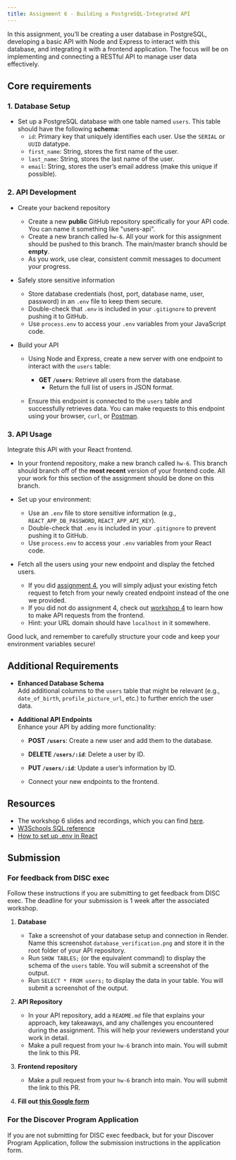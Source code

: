 ```yaml
---
title: Assignment 6 - Building a PostgreSQL-Integrated API
---
```


In this assignment, you’ll be creating a user database in PostgreSQL, 
developing a basic API with Node and Express to interact with this database, 
and integrating it with a frontend application. 
The focus will be on implementing and connecting a RESTful API to manage user data effectively.

## Core requirements

### 1. Database Setup

- Set up a PostgreSQL database with one table named `users`.
This table should have the following **schema**:
  - `id`: Primary key that uniquely identifies each user. Use the `SERIAL` or `UUID` datatype.
  - `first_name`: String, stores the first name of the user.
  - `last_name`: String, stores the last name of the user.
  - `email`: String, stores the user’s email address (make this unique if possible).

### 2. API Development

- Create your backend repository  
  - Create a new **public** GitHub repository specifically for your API code. 
  You can name it something like "users-api".
  - Create a new branch called `hw-6`. All your work for this assignment
  should be pushed to this branch. The main/master branch should be **empty**.
  - As you work, use clear, consistent commit messages to document your progress.

- Safely store sensitive information  
  - Store database credentials (host, port, database name, user, password) 
    in an `.env` file to keep them secure. 
  - Double-check that `.env` is included in your `.gitignore` to prevent pushing it to GitHub.
  - Use `process.env` to access your `.env` variables from your JavaScript code.

- Build your API  
  - Using Node and Express, create a new server with one endpoint to interact with the `users` table:

    - **GET `/users`**: Retrieve all users from the database.
      - Return the full list of users in JSON format.
  
  - Ensure this endpoint is connected to the `users` table and successfully retrieves data.
  You can make requests to this endpoint using your browser, `curl`, or [Postman](https://www.postman.com/).

### 3. API Usage
  Integrate this API with your React frontend.

  - In your frontend repository, make a new branch called `hw-6`. This branch should branch off
  of the **most recent** version of your frontend code. All your work for this section
  of the assignment should be done on this branch.

  - Set up your environment:
    - Use an `.env` file to store sensitive information (e.g., `REACT_APP_DB_PASSWORD`, `REACT_APP_API_KEY`).
    - Double-check that `.env` is included in your `.gitignore` to prevent pushing it to GitHub.
    - Use `process.env` to access your `.env` variables from your React code.
  
  - Fetch all the users using your new endpoint and display the fetched users. 
    - If you did [assignment 4](/content/assignments/assignment-4), you will simply adjust
    your existing fetch request to fetch from your newly created endpoint instead of the
    one we provided. 
    - If you did not do assignment 4, check out [workshop 4](/content/workshops/workshop-4)
    to learn how to make API requests from the frontend.
    - Hint: your URL domain should have `localhost` in it somewhere.

Good luck, and remember to carefully structure your code and 
keep your environment variables secure!

## Additional Requirements

- **Enhanced Database Schema**  
  Add additional columns to the `users` table that might be relevant 
  (e.g., `date_of_birth`, `profile_picture_url`, etc.) to further enrich the user data.

- **Additional API Endpoints**  
  Enhance your API by adding more functionality:

  - **POST `/users`**: Create a new user and add them to the database.
  - **DELETE `/users/:id`**: Delete a user by ID.
  - **PUT `/users/:id`**: Update a user’s information by ID.

  - Connect your new endpoints to the frontend.

## Resources
- The workshop 6 slides and recordings, which you can find [here](/content/workshops/workshop-6).
- [W3Schools SQL reference](https://www.w3schools.com/sql/default.asp)
- [How to set up .env in React](https://stackoverflow.com/questions/49579028/adding-an-env-file-to-a-react-project)

## Submission

### For feedback from DISC exec
Follow these instructions if you are submitting to get feedback from DISC exec.
The deadline for your submission is 1 week after the associated workshop.

1. **Database**

   - Take a screenshot of your database setup and connection in Render.
   Name this screenshot `database_verification.png` and store it in the root folder
   of your API repository.
   - Run `SHOW TABLES;` (or the equivalent command) to display the schema of the `users` table. 
   You will submit a screenshot of the output.
   - Run `SELECT * FROM users;` to display the data in your table.
   You will submit a screenshot of the output.

2. **API Repository**

    - In your API repository, add a `README.md` file that explains your approach, 
     key takeaways, and any challenges you encountered during the assignment.
     This will help your reviewers understand your work in detail.
    - Make a pull request from your `hw-6` branch into main. You will submit the link to this PR.

3. **Frontend repository**

    - Make a pull request from your `hw-6` branch into main. You will submit the link to this PR.

4. **Fill out [this Google form](https://docs.google.com/forms/d/e/1FAIpQLSfntsALyE7yn-3-b7k-Ltg7PW-JZpIadk27kPNuuRqt0ScLaA/viewform)**

### For the Discover Program Application
If you are not submitting for DISC exec feedback, but for your Discover Program Application,
follow the submission instructions in the application form.
